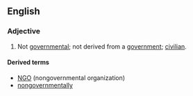 ==English==
===Adjective===
{{en-adj}}
# Not [[governmental]]; not derived from a [[government]]; [[civilian]].

====Derived terms====
*[[NGO]] (nongovernmental organization)
* [[nongovernmentally]]